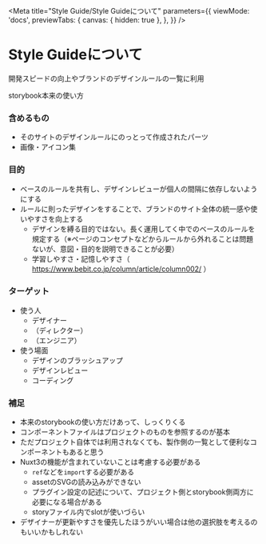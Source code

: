 
<Meta
  title="Style Guide/Style Guideについて"
  parameters={{
    viewMode: 'docs',
    previewTabs: {
      canvas: { hidden: true },
    },
  }}
/>

# Style Guideについて
開発スピードの向上やブランドのデザインルールの一覧に利用

storybook本来の使い方

### 含めるもの
- そのサイトのデザインルールにのっとって作成されたパーツ
- 画像・アイコン集

### 目的
- ベースのルールを共有し、デザインレビューが個人の間隔に依存しないようにする
- ルールに則ったデザインをすることで、ブランドのサイト全体の統一感や使いやすさを向上する
  - デザインを縛る目的ではない。長く運用してく中でのベースのルールを規定する（※ページのコンセプトなどからルールから外れることは問題ないが、意図・目的を説明できることが必要）
  - 学習しやすさ・記憶しやすさ（ https://www.bebit.co.jp/column/article/column002/ ）

### ターゲット
- 使う人
  - デザイナー
  - （ディレクター）
  - （エンジニア）
- 使う場面
  - デザインのブラッシュアップ
  - デザインレビュー
  - コーディング

### 補足
- 本来のstorybookの使い方だけあって、しっくりくる
- コンポーネントファイルはプロジェクトのものを参照するのが基本
- ただプロジェクト自体では利用されなくても、製作側の一覧として便利なコンポーネントもあると思う
- Nuxt3の機能が含まれていないことは考慮する必要がある
  - `ref`などを`import`する必要がある
  - assetのSVGの読み込みができない
  - プラグイン設定の記述について、プロジェクト側とstorybook側両方に必要になる場合がある
  - storyファイル内でslotが使いづらい
- デザイナーが更新やすさを優先したほうがいい場合は他の選択肢を考えるのもいいかもしれない

<!--
- そのパーツに紐づくデザインルールをドキュメントに記載する
- 場合によってはディレクターや経営層への確認が必要になる場面もあるかもしれない
- 先々の話にはなりそう
- イメージ：https://chakra-ui.netlify.app/?path=/story/icons--default
- イメージ：インタラクション・デュレーション・イージング など
-->
